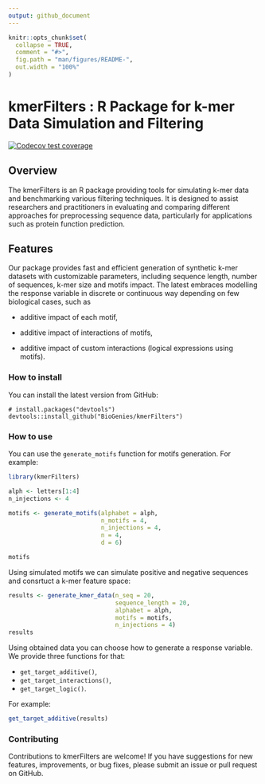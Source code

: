 ```yaml
---
output: github_document
---
```


<!-- README.md is generated from README.Rmd. Please edit that file -->

```r
knitr::opts_chunk$set(
  collapse = TRUE,
  comment = "#>",
  fig.path = "man/figures/README-",
  out.width = "100%"
)
```

# kmerFilters : R Package for k-mer Data Simulation and Filtering

<!-- badges: start -->
[![Codecov test coverage](https://codecov.io/gh/jakubkala/kmerFilters/branch/main/graph/badge.svg)](https://codecov.io/gh/jakubkala/kmerFilters?branch=main)
<!-- badges: end -->

## Overview 

The kmerFilters is an R package providing tools for simulating k-mer data and benchmarking various filtering techniques. It is designed to assist researchers and practitioners in evaluating and comparing different approaches for preprocessing sequence data, particularly for applications such as protein function prediction.

## Features

Our package provides fast and efficient generation of synthetic k-mer datasets with customizable parameters, including sequence length, number of sequences, k-mer size and motifs impact. The latest embraces modelling the response variable in discrete or continuous way depending on few biological cases, such as

- additive impact of each motif,

- additive impact of interactions of motifs,

- additive impact of custom interactions (logical expressions using motifs).


### How to install

You can install the latest version from GitHub:

```
# install.packages("devtools")
devtools::install_github("BioGenies/kmerFilters")
```

### How to use

You can use the `generate_motifs` function for motifs generation. For example:

```r
library(kmerFilters)

alph <- letters[1:4]
n_injections <- 4

motifs <- generate_motifs(alphabet = alph, 
                          n_motifs = 4, 
                          n_injections = 4, 
                          n = 4, 
                          d = 6)

motifs
```

Using simulated motifs we can simulate positive and negative sequences and consrtuct a k-mer feature space:

```r
results <- generate_kmer_data(n_seq = 20, 
                              sequence_length = 20, 
                              alphabet = alph,
                              motifs = motifs, 
                              n_injections = 4)
results
```

Using obtained data you can choose how to generate a response variable. We provide three functions for that:

- `get_target_additive()`,
- `get_target_interactions()`,
- `get_target_logic()`.

For example:

```r
get_target_additive(results)
```




### Contributing

Contributions to kmerFilters are welcome! If you have suggestions for new features, improvements, or bug fixes, please submit an issue or pull request on GitHub.

